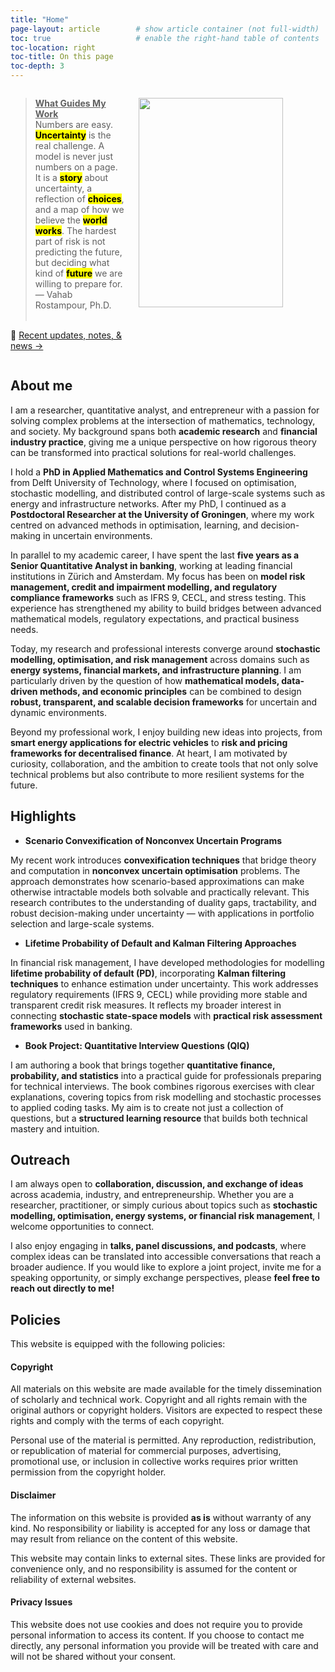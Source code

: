 ```yaml
---
title: "Home"
page-layout: article        # show article container (not full-width)
toc: true                   # enable the right-hand table of contents
toc-location: right
toc-title: On this page
toc-depth: 3
---
```





:::{.columns}
::: {.column width="38%"}


> <div class="lead mt-3">
[**What Guides My Work**]{.underline}<br>
Numbers are easy.
[**Uncertainty**]{.mark} is the real challenge.
A model is never just numbers on a page.
It is a [**story**]{.mark} about uncertainty, a reflection of [**choices**]{.mark}, and a map of how we believe the [**world works**]{.mark}. 
The hardest part of risk is not predicting the future, but deciding what kind of [**future**]{.mark} we are willing to prepare for.<br>
--- Vahab Rostampour, Ph.D.
<br>
<br>
</div>




📌 <span class="pill-link"><a href="posts/">Recent updates, notes, & news →</a></span>



:::

::: {.column width="62%"}
![](img/profile.jpg){width="88%" fig-align="center"}
:::
:::







## About me

I am a researcher, quantitative analyst, and entrepreneur with a passion for solving complex problems at the intersection of mathematics, technology, and society. My background spans both **academic research** and **financial industry practice**, giving me a unique perspective on how rigorous theory can be transformed into practical solutions for real-world challenges.

I hold a **PhD in Applied Mathematics and Control Systems Engineering** from Delft University of Technology, where I focused on optimisation, stochastic modelling, and distributed control of large-scale systems such as energy and infrastructure networks. After my PhD, I continued as a **Postdoctoral Researcher at the University of Groningen**, where my work centred on advanced methods in optimisation, learning, and decision-making in uncertain environments.

In parallel to my academic career, I have spent the last **five years as a Senior Quantitative Analyst in banking**, working at leading financial institutions in Zürich and Amsterdam. My focus has been on **model risk management, credit and impairment modelling, and regulatory compliance frameworks** such as IFRS 9, CECL, and stress testing. This experience has strengthened my ability to build bridges between advanced mathematical models, regulatory expectations, and practical business needs.

Today, my research and professional interests converge around **stochastic modelling, optimisation, and risk management** across domains such as **energy systems, financial markets, and infrastructure planning**. I am particularly driven by the question of how **mathematical models, data-driven methods, and economic principles** can be combined to design **robust, transparent, and scalable decision frameworks** for uncertain and dynamic environments.

Beyond my professional work, I enjoy building new ideas into projects, from **smart energy applications for electric vehicles** to **risk and pricing frameworks for decentralised finance**. At heart, I am motivated by curiosity, collaboration, and the ambition to create tools that not only solve technical problems but also contribute to more resilient systems for the future.



## Highlights


* **Scenario Convexification of Nonconvex Uncertain Programs**

My recent work introduces **convexification techniques** that bridge theory and computation in **nonconvex uncertain optimisation** problems. 
The approach demonstrates how scenario-based approximations can make otherwise intractable models both solvable and practically relevant. 
This research contributes to the understanding of duality gaps, tractability, and robust decision-making under uncertainty — with applications in portfolio selection and large-scale systems.

* **Lifetime Probability of Default and Kalman Filtering Approaches**

In financial risk management, I have developed methodologies for modelling **lifetime probability of default (PD)**, incorporating **Kalman filtering techniques** to enhance estimation under uncertainty. 
This work addresses regulatory requirements (IFRS 9, CECL) while providing more stable and transparent credit risk measures. 
It reflects my broader interest in connecting **stochastic state-space models** with **practical risk assessment frameworks** used in banking.

* **Book Project: Quantitative Interview Questions (QIQ)**

I am authoring a book that brings together **quantitative finance, probability, and statistics** into a practical guide for professionals preparing for technical interviews. 
The book combines rigorous exercises with clear explanations, covering topics from risk modelling and stochastic processes to applied coding tasks. 
My aim is to create not just a collection of questions, but a **structured learning resource** that builds both technical mastery and intuition.



## Outreach

I am always open to **collaboration, discussion, and exchange of ideas** across academia, industry, and entrepreneurship. Whether you are a researcher, practitioner, or simply curious about topics such as **stochastic modelling, optimisation, energy systems, or financial risk management**, I welcome opportunities to connect.

I also enjoy engaging in **talks, panel discussions, and podcasts**, where complex ideas can be translated into accessible conversations that reach a broader audience. If you would like to explore a joint project, invite me for a speaking opportunity, or simply exchange perspectives, please **feel free to reach out directly to me!**








## Policies
This website is equipped with the following policies:


#### Copyright
All materials on this website are made available for the timely dissemination of scholarly and technical work. 
Copyright and all rights remain with the original authors or copyright holders. 
Visitors are expected to respect these rights and comply with the terms of each copyright.

Personal use of the material is permitted. 
Any reproduction, redistribution, or republication of material for commercial purposes, advertising, promotional use, or inclusion in collective works requires prior written permission from the copyright holder.


#### Disclaimer
The information on this website is provided **as is** without warranty of any kind. 
No responsibility or liability is accepted for any loss or damage that may result from reliance on the content of this website.

This website may contain links to external sites. 
These links are provided for convenience only, and no responsibility is assumed for the content or reliability of external websites.


#### Privacy Issues
This website does not use cookies and does not require you to provide personal information to access its content. 
If you choose to contact me directly, any personal information you provide will be treated with care and will not be shared without your consent.



